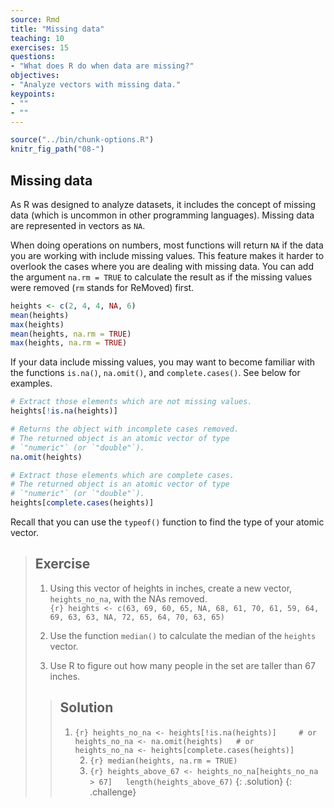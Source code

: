 ```yaml
---
source: Rmd
title: "Missing data"
teaching: 10
exercises: 15
questions:
- "What does R do when data are missing?"
objectives:
- "Analyze vectors with missing data."
keypoints:
- ""
- ""
---
```


```r
source("../bin/chunk-options.R")
knitr_fig_path("08-")
```

## Missing data

As R was designed to analyze datasets, it includes the concept of missing data
(which is uncommon in other programming languages). Missing data are represented
in vectors as `NA`.

When doing operations on numbers, most functions will return `NA` if the data
you are working with include missing values. This feature
makes it harder to overlook the cases where you are dealing with missing data.
You can add the argument `na.rm = TRUE` to calculate the result as if the missing
values were removed (`rm` stands for ReMoved) first.

```r
heights <- c(2, 4, 4, NA, 6)
mean(heights)
max(heights)
mean(heights, na.rm = TRUE)
max(heights, na.rm = TRUE)
```

If your data include missing values, you may want to become familiar with the
functions `is.na()`, `na.omit()`, and `complete.cases()`. See below for
examples.

```r
# Extract those elements which are not missing values.
heights[!is.na(heights)]

# Returns the object with incomplete cases removed. 
# The returned object is an atomic vector of type 
# `"numeric"` (or `"double"`).
na.omit(heights)

# Extract those elements which are complete cases. 
# The returned object is an atomic vector of type 
# `"numeric"` (or `"double"`).
heights[complete.cases(heights)]
```

Recall that you can use the `typeof()` function to find the type of your atomic vector.

> ## Exercise
>
> 1. Using this vector of heights in inches, create a new vector, `heights_no_na`, with the NAs removed.  
> ```{r}
> heights <- c(63, 69, 60, 65, NA, 68, 61, 70, 61, 59, 64, 69, 63, 63, NA, 72, 65, 64, 70, 63, 65)
> ```
>    
> 2. Use the function `median()` to calculate the median of the `heights` vector.  
>
> 3. Use R to figure out how many people in the set are taller than 67 inches.  
>
> > ## Solution
> >  1. ```{r}
> > heights_no_na <- heights[!is.na(heights)]    
> > # or  
> > heights_no_na <- na.omit(heights)  
> > # or  
> > heights_no_na <- heights[complete.cases(heights)]
> > ```
> >     2. ```{r}
> > median(heights, na.rm = TRUE)  
> > ```
> >     3. ```{r}
> > heights_above_67 <- heights_no_na[heights_no_na > 67]  
> > length(heights_above_67)
> > ```
> {: .solution}
{: .challenge}
